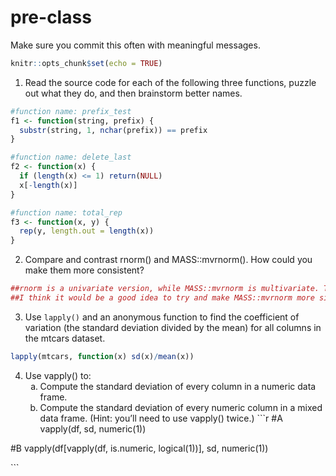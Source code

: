 # pre-class


Make sure you commit this often with meaningful messages. 



```r
knitr::opts_chunk$set(echo = TRUE)
```


1. Read the source code for each of the following three functions, puzzle out what they do, and then brainstorm better names.

```r
#function name: prefix_test
f1 <- function(string, prefix) {
  substr(string, 1, nchar(prefix)) == prefix
}

#function name: delete_last
f2 <- function(x) {
  if (length(x) <= 1) return(NULL)
  x[-length(x)]
}

#function name: total_rep
f3 <- function(x, y) {
  rep(y, length.out = length(x))
}
```

2. Compare and contrast rnorm() and MASS::mvrnorm(). How could you make them more consistent?

```r
##rnorm is a univariate version, while MASS::mvrnorm is multivariate. This means that although they both sample from normal distributions, they are different types of normal distributions, and therefore have different spreads and different arguments. 
##I think it would be a good idea to try and make MASS::mvrnorm more similar to rnorm, but due to the differences in arguments, spread, and distribution, it is difficult.
```


3. Use `lapply()` and an anonymous function to find the coefficient of variation (the standard deviation divided by the mean) for all columns in the mtcars dataset. 

```r
lapply(mtcars, function(x) sd(x)/mean(x))
```

4. Use vapply() to:
    a. Compute the standard deviation of every column in a numeric data frame.
    b. Compute the standard deviation of every numeric column in a mixed data frame. (Hint: you’ll need to use vapply() twice.)
```r
#A
vapply(df, sd, numeric(1))

#B
vapply(df[vapply(df, is.numeric, logical(1))], sd, numeric(1))

```
